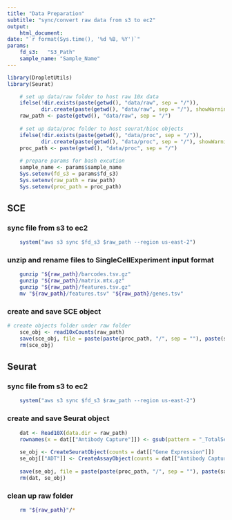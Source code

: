 ```yaml
---
title: "Data Preparation"
subtitle: "sync/convert raw data from s3 to ec2"
output:
    html_document:
date: "`r format(Sys.time(), '%d %B, %Y')`"
params:
    fd_s3:   "S3_Path"
    sample_name: "Sample_Name"
---
```

 
```r
library(DropletUtils)
library(Seurat)

    # set up data/raw folder to host raw 10x data 
    ifelse(!dir.exists(paste(getwd(), "data/raw", sep = "/")), 
           dir.create(paste(getwd(), "data/raw", sep = "/"), showWarnings = FALSE, recursive = TRUE), FALSE)
    raw_path <- paste(getwd(), "data/raw", sep = "/")
    
    # set up data/proc folder to host seurat/bioc objects 
    ifelse(!dir.exists(paste(getwd(), "data/proc", sep = "/")), 
           dir.create(paste(getwd(), "data/proc", sep = "/"), showWarnings = FALSE, recursive = TRUE), FALSE)
    proc_path <- paste(getwd(), "data/proc", sep = "/")
    
    # prepare params for bash excution
    sample_name <- params$sample_name
    Sys.setenv(fd_s3 = params$fd_s3) 
    Sys.setenv(raw_path = raw_path)
    Sys.setenv(proc_path = proc_path)
```

## SCE
### sync file from s3 to ec2
```r
    system("aws s3 sync $fd_s3 $raw_path --region us-east-2")
```

### unzip and rename files to SingleCellExperiment input format
```bash
    gunzip "${raw_path}/barcodes.tsv.gz"
    gunzip "${raw_path}/matrix.mtx.gz"
    gunzip "${raw_path}/features.tsv.gz"
    mv "${raw_path}/features.tsv" "${raw_path}/genes.tsv"
```

### create and save SCE object
```r
# create objects folder under raw folder
    sce_obj <- read10xCounts(raw_path)
    save(sce_obj, file = paste(paste(proc_path, "/", sep = ""), paste(sample_name, "sce_raw.RData", sep="_"), sep = ""))
    rm(sce_obj)
```

## Seurat 
### sync file from s3 to ec2
```r
    system("aws s3 sync $fd_s3 $raw_path --region us-east-2")
```

### create and save Seurat object
```r
    dat <- Read10X(data.dir = raw_path) 
    rownames(x = dat[["Antibody Capture"]]) <- gsub(pattern = "_TotalSeqC", replacement = "", x = rownames(x = dat[["Antibody Capture"]]))
    
    se_obj <- CreateSeuratObject(counts = dat[["Gene Expression"]])
    se_obj[["ADT"]] <- CreateAssayObject(counts = dat[["Antibody Capture"]][, colnames(se_obj)])
    
    save(se_obj, file = paste(paste(proc_path, "/", sep = ""), paste(sample_name, "seurat_raw.RData", sep = "_"), sep = ""))
    rm(dat, se_obj)
```

### clean up raw folder
```bash
    rm "${raw_path}"/*
```





















   
































































































































   
































































































































   
































































































































   































































































































